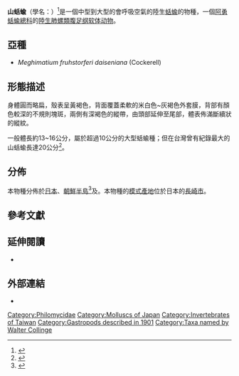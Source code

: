 {{Speciesbox
 | image = Meghimatium fruhstorferi.JPG
 | image_caption = ''Meghimatium fruhstorferi''
 | taxon = Meghimatium fruhstorferi
 | authority = ({{tsl|en|Walter Edward Collinge||Collinge}}, 1901)<ref>{{tsl|en|Walter Edward Collinge||Collinge W. E.}} (1901). "Description of some new species of slug collected by Mr. H. Fruhstofer". ''J. Malacol.'' '''8''': 118-121.</ref>
 | synonyms_ref = 
 | synonyms = 
* ''Meghimatium melachloros'' <small>[[Heinrich_Simroth|Simroth]], 1903</small>{{r|shell_2086}}
* ''[[Philomycus|Philomycus]] (Meghimatium) fruhstorferi'' <small>(Collinge, 1901)</small>{{r|Je 1990|page1=45}}
* ''Incilaria fruhstorferi''{{r|Je 1990|page1=45}}
}}

'''山蛞蝓'''（學名：{{lang|la|''Meghimatium fruhstorferi''}}）<ref>{{cite book |author=東正雄 |year=1995 |title=原色日本陸産貝類図鑑 |publisher=保育社 |location=[[日本|日本]][[大阪市|大阪]] |pages=xvi, 343 p, 80 pls. |isbn=9784586300617 |language=ja }}</ref>{{r|shell_2086}}是一個中型到大型的會呼吸空氣的陸生[[蛞蝓|蛞蝓]]的物種，一個[[阿勇蛞蝓總科|阿勇蛞蝓總科]]{{tsl|en|Philomycidae|黏液蛞蝓科}}{{r|shell_2086}}的[[陆生动物|陸生]][[肺螺類|肺螺類]][[腹足纲|腹足纲]][[软体动物|软体动物]]。

== 亞種 ==
* ''Meghimatium fruhstorferi daiseniana'' (Cockerell){{r|Je 1990|page1=45}}

== 形態描述 ==
身體圓而略扁，殼表呈黃褐色，背面覆蓋柔軟的米白色~灰褐色外套膜，背部有顏色較深的不規則塊斑，兩側有深褐色的縱帶，由頭部延伸至尾部，體表佈滿斷續狀的縱紋{{r|shell_2086}}。

一般體長約13~16公分，屬於超過10公分的大型蛞蝓種；但在台灣曾有紀錄最大的山蛞蝓長達20公分<ref name="chinatimes">{{cite news |url=https://www.chinatimes.com/realtimenews/20170622005890-260405?chdtv |title=這是啥怪物？15公分山蛞蝓 |author=沈揮勝 |newspaper=[[中國時報|中國時報]] |date=2017-06-22 |access-date=2021-01-26 |language=zh-hant |archive-date=2021-01-31 |archive-url=https://web.archive.org/web/20210131091318/https://www.chinatimes.com/realtimenews/20170622005890-260405?chdtv |dead-url=no }}</ref>。

== 分佈 ==
本物種分佈於[[日本|日本]]{{r|chinatimes}}、[[朝鮮半島|朝鮮半島]]<ref name="Je 1990">{{cite journal |url=http://net134-228.paichai.ac.kr/kjm/kjm06/supple1_1.pdf |dead-url=yes |archive-url=https://web.archive.org/web/20060626070722/http://net134-228.paichai.ac.kr/kjm/kjm06/supple1_1.pdf |author=제종길 |year=1990 |title=한국산 연체동물의 우리말 이름 |trans-title=韓國產軟體動物的韓語名稱 |journal=한국패류학회지 Korean J. Malacol. |volume=별호 제1호 Suppl. 1 |pages=1-90 |archive-date=2006-06-26 |access-date=2021-01-26 |language=ko }}</ref>及{{tsl|en|List of non-marine molluscs of Taiwan|台灣非海洋軟體動物列表|台灣}}{{r|shell_2086}}。本物種的[[模式產地|模式產地]]位於日本的[[長崎市|長崎市]]{{r|chinatimes}}。

== 參考文獻 ==
{{Reflist |refs=
<ref name="shell_2086">{{cite web
 |url=http://shell.sinica.edu.tw/chinese/shellbase_detail.php?science_no=2086
 |title=国际贝库：山蛞蝓 |publisher=[[台湾贝类资料库|台湾贝类资料库]]
 |access-date=2021-01-26 |language=zh-hant }}</ref>
}}

== 延伸閱讀 ==
* {{cite journal |last1=Chang |first1=N. S. |last2=Jeong |first2=K. H. |last3=Kim |first3=Y. U. |year=1995 |title=Morphological and histochemical studies on the hermaphroditic and male reproductive organs of a Korean slug ''Incilaria fruhstorferi'' |journal=''Korean J. Malacol.'' |volume=11 |pages=78-91 }}

== 外部連結 ==
* {{youtube|iW1CH0pc0dw|A video of the slug moving}}

{{Taxonbar|from=Q6809069}}

<!-- 沒有連結 -->[[Category:Philomycidae|Category:Philomycidae]]
<!-- 沒有連結 -->[[Category:Molluscs_of_Japan|Category:Molluscs of Japan]]
<!-- 沒有連結 -->[[Category:Invertebrates_of_Taiwan|Category:Invertebrates of Taiwan]]
<!-- 沒有連結 -->[[Category:Gastropods_described_in_1901|Category:Gastropods described in 1901]]
<!-- 沒有連結 -->[[Category:Taxa_named_by_Walter_Collinge|Category:Taxa named by Walter Collinge]]